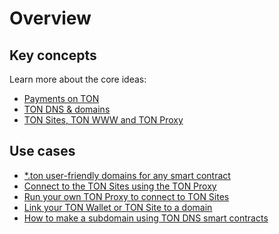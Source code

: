 

# Overview

## Key concepts

Learn more about the core ideas:

* [Payments on TON](https://blog.ton.org/ton-payments)
* [TON DNS & domains](/v3/guidelines/web3/ton-dns/dns)
* [TON Sites, TON WWW and TON Proxy](https://blog.ton.org/ton-sites)

## Use cases

- [*.ton user-friendly domains for any smart contract](/v3/guidelines/web3/ton-dns/dns)
- [Connect to the TON Sites using the TON Proxy](/v3/guidelines/web3/ton-proxy-sites/connect-with-ton-proxy)
- [Run your own TON Proxy to connect to TON Sites](/v3/guidelines/web3/ton-proxy-sites/running-your-own-ton-proxy)
- [Link your TON Wallet or TON Site to a domain](/v3/guidelines/web3/ton-proxy-sites/site-and-domain-management)
- [How to make a subdomain using TON DNS smart contracts](/v3/guidelines/web3/ton-proxy-sites/site-and-domain-management#how-to-set-up-subdomains)
<Feedback />

